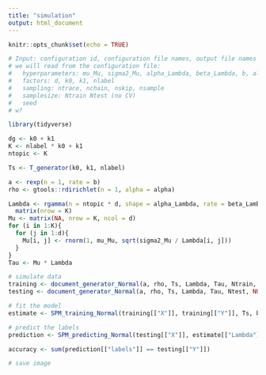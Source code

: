 ```yaml
---
title: "simulation"
output: html_document
---
```


```r
knitr::opts_chunk$set(echo = TRUE)
```

```r
# Input: configuration id, configuration file names, output file names
# we will read from the configuration file:
#   hyperparameters: mu_Mu, sigma2_Mu, alpha_Lambda, beta_Lambda, b, alpha
#   factors: d, k0, k1, nlabel
#   sampling: ntrace, nchain, nskip, nsample
#   samplesize: Ntrain Ntest (no CV)
#   seed
# w?

```
```r
library(tidyverse)
```

```r
dg <- k0 + k1
K <- nlabel * k0 + k1
ntopic <- K

Ts <- T_generator(k0, k1, nlabel)

a <- rexp(n = 1, rate = b)
rho <- gtools::rdirichlet(n = 1, alpha = alpha)

Lambda <- rgamma(n = ntopic * d, shape = alpha_Lambda, rate = beta_Lambda) %>%
  matrix(nrow = K)
Mu <- matrix(NA, nrow = K, ncol = d)
for (i in 1:K){
  for (j in 1:d){
    Mu[i, j] <- rnorm(1, mu_Mu, sqrt(sigma2_Mu / Lambda[i, j]))
  }
}
Tau <- Mu * Lambda
```


```r
# simulate data
training <- document_generator_Normal(a, rho, Ts, Lambda, Tau, Ntrain, NULL, seed)
testing <- document_generator_Normal(a, rho, Ts, Lambda, Tau, Ntest, NULL, seed)

# fit the model
estimate <- SPM_training_Normal(training[["X"]], training[["Y"]], Ts, b, alpha, mu_Mu, sigma2_Mu, alpha_Lambda, beta_Lambda, ntrace, nchain, nskip)

# predict the labels
prediction <- SPM_predicting_Normal(testing[["X"]], estimate[["Lambda"]], estimate[["Mu"]], estimate[["a"]], estimate[["rho"]], Ts, nsample, seed) 

accuracy <- sum(prediction[["labels"]] == testing[["Y"]])

# save image
```




